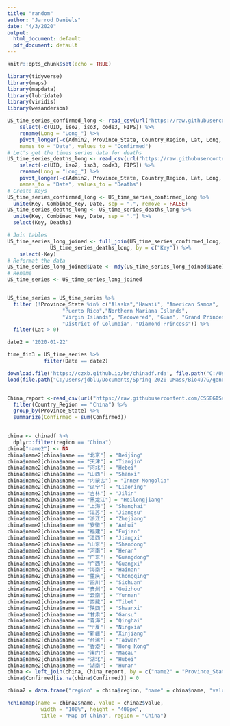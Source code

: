 ```yaml
---
title: "random"
author: "Jarrod Daniels"
date: "4/3/2020"
output:
  html_document: default
  pdf_document: default
---
```


```r
knitr::opts_chunk$set(echo = TRUE)

library(tidyverse)
library(maps)
library(mapdata)
library(lubridate)
library(viridis)
library(wesanderson)


```

```r
US_time_series_confirmed_long <- read_csv(url("https://raw.githubusercontent.com/CSSEGISandData/COVID-19/master/csse_covid_19_data/csse_covid_19_time_series/time_series_covid19_confirmed_US.csv")) %>%
    select(-c(UID, iso2, iso3, code3, FIPS)) %>% 
    rename(Long = "Long_") %>%
    pivot_longer(-c(Admin2, Province_State, Country_Region, Lat, Long, Combined_Key),
    names_to = "Date", values_to = "Confirmed") 
# Let's get the times series data for deaths
US_time_series_deaths_long <- read_csv(url("https://raw.githubusercontent.com/CSSEGISandData/COVID-19/master/csse_covid_19_data/csse_covid_19_time_series/time_series_covid19_deaths_US.csv")) %>%
    select(-c(UID, iso2, iso3, code3, FIPS)) %>% 
    rename(Long = "Long_") %>%
    pivot_longer(-c(Admin2, Province_State, Country_Region, Lat, Long, Combined_Key),
    names_to = "Date", values_to = "Deaths")
# Create Keys 
US_time_series_confirmed_long <- US_time_series_confirmed_long %>% 
  unite(Key, Combined_Key, Date, sep = ".", remove = FALSE)
US_time_series_deaths_long <- US_time_series_deaths_long %>% 
  unite(Key, Combined_Key, Date, sep = ".") %>% 
  select(Key, Deaths)

# Join tables
US_time_series_long_joined <- full_join(US_time_series_confirmed_long,
              US_time_series_deaths_long, by = c("Key")) %>% 
    select(-Key)
# Reformat the data
US_time_series_long_joined$Date <- mdy(US_time_series_long_joined$Date)
# Rename
US_time_series <- US_time_series_long_joined


US_time_series = US_time_series %>%
  filter (!Province_State %in% c("Alaska","Hawaii", "American Samoa",
                  "Puerto Rico","Northern Mariana Islands", 
                  "Virgin Islands", "Recovered", "Guam", "Grand Princess",
                  "District of Columbia", "Diamond Princess")) %>% 
  filter(Lat > 0)

date2 = '2020-01-22'

time_fin3 = US_time_series %>%
            filter(Date == date2)

```








```r
download.file('https://czxb.github.io/br/chinadf.rda', file.path("C:/Users/jdblu/Documents/Spring 2020 UMass/Bio497G/genome-analysis", 'chinadf.rda'))
load(file.path("C:/Users/jdblu/Documents/Spring 2020 UMass/Bio497G/genome-analysis", 'chinadf.rda'), verbose = TRUE)


China_report <-read_csv(url("https://raw.githubusercontent.com/CSSEGISandData/COVID-19/master/csse_covid_19_data/csse_covid_19_daily_reports/03-27-2020.csv")) %>%
  filter(Country_Region == "China") %>%
  group_by(Province_State) %>%
  summarize(Confirmed = sum(Confirmed))
  

china <- chinadf %>% 
  dplyr::filter(region == "China")
china["name2"] <- NA
china$name2[china$name == "北京"] = "Beijing"
china$name2[china$name == "天津"] = "Tianjin"
china$name2[china$name == "河北"] = "Hebei"
china$name2[china$name == "山西"] = "Shanxi"
china$name2[china$name == "内蒙古"] = "Inner Mongolia"
china$name2[china$name == "辽宁"] = "Liaoning"
china$name2[china$name == "吉林"] = "Jilin"
china$name2[china$name == "黑龙江"] = "Heilongjiang"
china$name2[china$name == "上海"] = "Shanghai"
china$name2[china$name == "江苏"] = "Jiangsu"
china$name2[china$name == "浙江"] = "Zhejiang"
china$name2[china$name == "安徽"] = "Anhui"
china$name2[china$name == "福建"] = "Fujian"
china$name2[china$name == "江西"] = "Jiangxi"
china$name2[china$name == "山东"] = "Shandong"
china$name2[china$name == "河南"] = "Henan"
china$name2[china$name == "广东"] = "Guangdong"
china$name2[china$name == "广西"] = "Guangxi"
china$name2[china$name == "海南"] = "Hainan"
china$name2[china$name == "重庆"] = "Chongqing"
china$name2[china$name == "四川"] = "Sichuan"
china$name2[china$name == "贵州"] = "Guizhou"
china$name2[china$name == "云南"] = "Yunnan"
china$name2[china$name == "西藏"] = "Tibet"
china$name2[china$name == "陕西"] = "Shaanxi"
china$name2[china$name == "甘肃"] = "Gansu"
china$name2[china$name == "青海"] = "Qinghai"
china$name2[china$name == "宁夏"] = "Ningxia"
china$name2[china$name == "新疆"] = "Xinjiang"
china$name2[china$name == "台湾"] = "Taiwan"
china$name2[china$name == "香港"] = "Hong Kong"
china$name2[china$name == "澳门"] = "Macau"
china$name2[china$name == "湖北"] = "Hubei"
china$name2[china$name == "湖南"] = "Hunan"
china <- left_join(china, China_report, by = c("name2" = "Province_State"))
china$Confirmed[is.na(china$Confirmed)] = 0

china2 = data.frame("region" = china$region, "name" = china$name, "value"=china$Confirmed)

hchinamap(name = china2$name, value = china2$value,
           width = "100%", height = "400px",
           title = "Map of China", region = "China")


```

